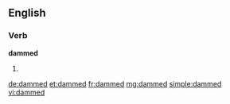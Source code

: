 ==English==

===Verb===
'''dammed'''

# {{past of|[[dam]]}}

[[de:dammed]]
[[et:dammed]]
[[fr:dammed]]
[[mg:dammed]]
[[simple:dammed]]
[[vi:dammed]]